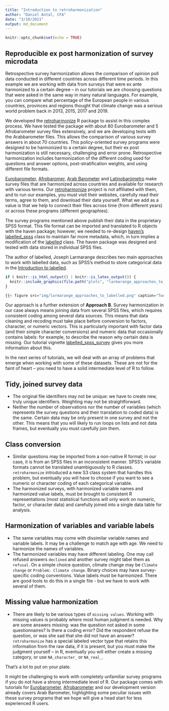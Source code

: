 ```yaml
---
title: "Introduction to retroharmonization"
author: "Daniel Antal, CFA"
date: "3/10/2021"
output: md_document
---
```


```r
knitr::opts_chunk$set(echo = TRUE)
```

## Reproducible ex post harmonization of survey microdata

Retrospective survey harmonization allows the comparison of opinion poll data conducted in different countries across different time periods. In this example we are working with data from surveys that were ex ante harmonized to a certain degree – in our tutorials we are choosing questions that were asked in the same way in many natural languages. For example, you can compare what percentage of the European people in various countries, provinces and regions thought that climate change was a serious world problem back in 2013, 2015, 2017 and 2019.

We developed the [retroharmonize](https://retroharmonize.dataobservatory.eu/) R package to assist in this complex process. We have tested the package with about 80 Eurobarometer and 5 Afrobarometer survey files extensively, and we are developing tests with the Arabbarometer files. This allows the comparison of various survey answers in about 70 countries. This policy-oriented survey programs were designed to be harmonized to a certain degree, but their ex post harmonization is still necessary, challenging and error prone. Retrospective harmonization includes harmonization of the different coding used for questions and answer options,  post-stratification weights, and using different file formats.

[Eurobarometer](https://ec.europa.eu/commfrontoffice/publicopinion/index.cfm), [Afrobaromer](https://www.afrobarometer.org/), [Arab Barometer](https://www.arabbarometer.org/) and [Latinobarómetro](https://www.latinobarometro.org/lat.jsp) make survey files that are harmonized across countries and available for research with various terms. Our [retroharmonize](https://retroharmonize.dataobservatory.eu/) project is not affiliated with them, and to run our examples, you must visit their websites, carefully read their terms, agree to them, and download their data yourself. What we add as a value is that we help to connect their files across time (from different years) or across these programs (different geographies).

The survey programs mentioned above publish their data in the proprietary SPSS format. This file format can be imported and translated to R objects with the haven package; however, we needed to re-design [haven’s](https://haven.tidyverse.org/) [labelled_spss](https://haven.tidyverse.org/reference/labelled_spss.html) class to maintain far more metadata, which, in turn implies a modification of the [labelled](http://larmarange.github.io/labelled/) class. The haven package was designed and tested with data stored in individual SPSS files.

The author of labelled, Joseph Larmarange describes two main approaches to work with labelled data, such as SPSS's method to store categorical data in the [Introduction to labelled](http://larmarange.github.io/labelled/articles/intro_labelled.html). 

```r

if ( knitr::is_html_output() | knitr::is_latex_output()) {
  knitr::include_graphics(file.path("plots", "larmarange_approaches_to_labelled.png"))
}
```

```r
{{< figure src="img/larmarange_approaches_to_labelled.png" caption="Two main approaches of labelled data conversion." numbered="true" >}}
```

Our approach is a further extension of **Approach B**. Survey harmonization in our case always means joining data from several SPSS files, which requires consistent coding among several data sources. This means that data cleaning and recoding must take place before conversion to factors, character, or numeric vectors. This is particularly important with factor data (and their simple character conversions) and numeric data that occasionally contains labels: for example, to describe the reason why certain data is missing. Our tutorial vignette [labelled_spss_survey](https://retroharmonize.dataobservatory.eu/articles/labelled_spss_survey.html) gives you more information about this.

In the next series of tutorials, we will deal with an array of problems that emerge when working with some of these datasets. These are not for the faint of heart – you need to have a solid intermediate level of R to follow.

## Tidy, joined survey data 
-	The original file identifiers may not be unique: we have to create new, truly unique identifiers. Weighting may not be straightforward.
-	Neither the number of observations nor the number of variables (which represents the survey questions and their translation to coded data) is the same. Certain data may be only present in one survey and not the other. This means that you will likely to run loops on lists and not data frames, but eventually you must carefully join them. 

## Class conversion 
-	Similar questions may be imported from a non-native R format; in our case, it is from an SPSS files in an inconsistent manner.  SPSS’s variable formats cannot be translated unambiguously to R classes. `retroharmonize` introduced a new S3 class system that handles this problem, but eventually you will have to choose if you want to see a numeric or character coding of each categorical variable.
-	The harmonized surveys, with harmonized variable names and harmonized value labels, must be brought to consistent R representations (most statistical functions will only work on numeric, factor, or character data) and carefully joined into a single data table for analysis.

## Harmonization of variables and variable labels
-	The same variables may come with dissimilar variable names and variable labels. It may be a challenge to match age with age. We need to harmonize the names of variables.
-	The harmonized variables may have different labeling. One may call refused answers `declined` and another survey might label them as `refusal`. On a simple choice question, climate change may be `Climate change`  or `Problem: Climate change`. Binary choices may have survey-specific coding conventions. Value labels must be harmonized. There are good tools to do this in a single file - but we have to work with several of them. 

## Missing value harmonization
-	There are likely to be various types of `missing values`.  Working with missing values is probably where most human judgment is needed.  Why are some answers missing: was the question not asked in some questionnaires?  Is there a coding error?  Did the respondent refuse the question, or was she sad that she did not have an answer?   `retroharmonize` has a special labeled vector type that retains this information from the raw data, if it is present, but you must make the judgment yourself – in R, eventually you will either create a missing category, or use `NA_character_` or `NA_real_`.

That’s a lot to put on your plate.  

It might be challenging to work with completely unfamiliar survey programs if you do not have a strong intermediate level of R.  Our package comes with tutorials for [Eurobarometer](https://retroharmonize.dataobservatory.eu/articles/eurobarometer.html), [Afrobarometer](https://retroharmonize.dataobservatory.eu/articles/afrobarometer.html) and our development version already covers Arab Barometer, highlighting some peculiar issues with these survey programs that we hope will give a head start for less experienced R users.
